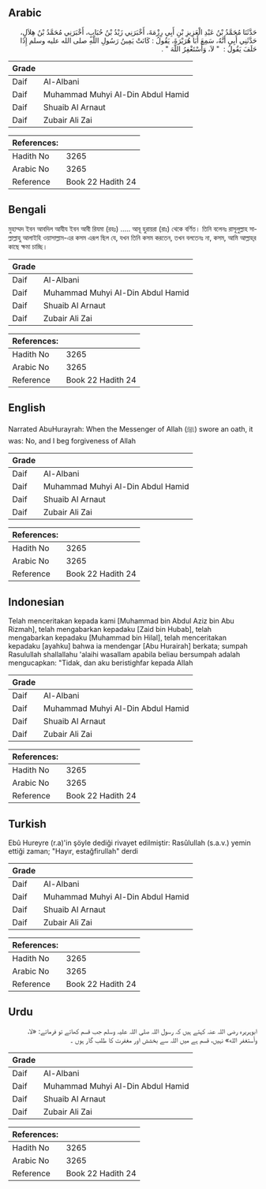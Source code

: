 ## Arabic


<div dir="rtl" lang="ar" style={{fontSize:'larger',backgroundColor:'#f8f9fa',padding:20}}>
حَدَّثَنَا مُحَمَّدُ بْنُ عَبْدِ الْعَزِيزِ بْنِ أَبِي رِزْمَةَ، أَخْبَرَنِي زَيْدُ بْنُ حُبَابٍ، أَخْبَرَنِي مُحَمَّدُ بْنُ هِلاَلٍ، حَدَّثَنِي أَبِي أَنَّهُ، سَمِعَ أَبَا هُرَيْرَةَ، يَقُولُ ‏:‏ كَانَتْ يَمِينُ رَسُولِ اللَّهِ صلى الله عليه وسلم إِذَا حَلَفَ يَقُولُ ‏:‏ ‏ "‏ لاَ، وَأَسْتَغْفِرُ اللَّهَ ‏"‏ ‏.‏
</div>
<div style={{backgroundColor:'#f8f9fa',padding:20, marginBottom: 10}}><table> <thead> <tr> <th>Grade</th> <th></th> </tr> </thead> <tbody> <tr><td>Daif</td><td>Al-Albani</td></tr><tr><td>Daif</td><td>Muhammad Muhyi Al-Din Abdul Hamid</td></tr><tr><td>Daif</td><td>Shuaib Al Arnaut</td></tr><tr><td>Daif</td><td>Zubair Ali Zai</td></tr></tbody></table><table> <thead> <tr> <th>References:</th> <th></th> </tr> </thead> <tbody><tr><td>Hadith No</td><td>3265</td></tr><tr><td>Arabic No</td><td>3265</td></tr><tr><td>Reference</td><td>Book 22 Hadith 24</td></tr></tbody></table></div>

## Bengali


<div dir="ltr" lang="bn" style={{fontSize:'larger',backgroundColor:'#f8f9fa',padding:20}}>
মুহাম্মদ ইবন আবদিল আযীয ইবন আবী রিযমা (রহঃ) ..... আবূ হুরায়রা (রাঃ) থেকে বর্ণিত। তিনি বলেনঃ রাসূলুল্লাহ সাল্লাল্লাহু আলাইহি ওয়াসাল্লাম-এর কসম এরূপ ছিল যে, যখন তিনি কসম করতেন, তখন বলতেনঃ না, কসম, আমি আল্লাহ্‌র কাছে ক্ষমা চাচ্ছি।
</div>
<div style={{backgroundColor:'#f8f9fa',padding:20, marginBottom: 10}}><table> <thead> <tr> <th>Grade</th> <th></th> </tr> </thead> <tbody> <tr><td>Daif</td><td>Al-Albani</td></tr><tr><td>Daif</td><td>Muhammad Muhyi Al-Din Abdul Hamid</td></tr><tr><td>Daif</td><td>Shuaib Al Arnaut</td></tr><tr><td>Daif</td><td>Zubair Ali Zai</td></tr></tbody></table><table> <thead> <tr> <th>References:</th> <th></th> </tr> </thead> <tbody><tr><td>Hadith No</td><td>3265</td></tr><tr><td>Arabic No</td><td>3265</td></tr><tr><td>Reference</td><td>Book 22 Hadith 24</td></tr></tbody></table></div>

## English


<div dir="ltr" lang="en" style={{fontSize:'larger',backgroundColor:'#f8f9fa',padding:20}}>
Narrated AbuHurayrah: When the Messenger of Allah (ﷺ) swore an oath, it was: No, and I beg forgiveness of Allah
</div>
<div style={{backgroundColor:'#f8f9fa',padding:20, marginBottom: 10}}><table> <thead> <tr> <th>Grade</th> <th></th> </tr> </thead> <tbody> <tr><td>Daif</td><td>Al-Albani</td></tr><tr><td>Daif</td><td>Muhammad Muhyi Al-Din Abdul Hamid</td></tr><tr><td>Daif</td><td>Shuaib Al Arnaut</td></tr><tr><td>Daif</td><td>Zubair Ali Zai</td></tr></tbody></table><table> <thead> <tr> <th>References:</th> <th></th> </tr> </thead> <tbody><tr><td>Hadith No</td><td>3265</td></tr><tr><td>Arabic No</td><td>3265</td></tr><tr><td>Reference</td><td>Book 22 Hadith 24</td></tr></tbody></table></div>

## Indonesian


<div dir="ltr" lang="id" style={{fontSize:'larger',backgroundColor:'#f8f9fa',padding:20}}>
Telah menceritakan kepada kami [Muhammad bin Abdul Aziz bin Abu Rizmah], telah mengabarkan kepadaku [Zaid bin Hubab], telah mengabarkan kepadaku [Muhammad bin Hilal], telah menceritakan kepadaku [ayahku] bahwa ia mendengar [Abu Hurairah] berkata; sumpah Rasulullah shallallahu 'alaihi wasallam apabila beliau bersumpah adalah mengucapkan: "Tidak, dan aku beristighfar kepada Allah
</div>
<div style={{backgroundColor:'#f8f9fa',padding:20, marginBottom: 10}}><table> <thead> <tr> <th>Grade</th> <th></th> </tr> </thead> <tbody> <tr><td>Daif</td><td>Al-Albani</td></tr><tr><td>Daif</td><td>Muhammad Muhyi Al-Din Abdul Hamid</td></tr><tr><td>Daif</td><td>Shuaib Al Arnaut</td></tr><tr><td>Daif</td><td>Zubair Ali Zai</td></tr></tbody></table><table> <thead> <tr> <th>References:</th> <th></th> </tr> </thead> <tbody><tr><td>Hadith No</td><td>3265</td></tr><tr><td>Arabic No</td><td>3265</td></tr><tr><td>Reference</td><td>Book 22 Hadith 24</td></tr></tbody></table></div>

## Turkish


<div dir="ltr" lang="tr" style={{fontSize:'larger',backgroundColor:'#f8f9fa',padding:20}}>
Ebû Hureyre (r.a)'in şöyle dediği rivayet edilmiştir: Rasûlullah (s.a.v.) yemin ettiği zaman; "Hayır, estağfirullah" derdi
</div>
<div style={{backgroundColor:'#f8f9fa',padding:20, marginBottom: 10}}><table> <thead> <tr> <th>Grade</th> <th></th> </tr> </thead> <tbody> <tr><td>Daif</td><td>Al-Albani</td></tr><tr><td>Daif</td><td>Muhammad Muhyi Al-Din Abdul Hamid</td></tr><tr><td>Daif</td><td>Shuaib Al Arnaut</td></tr><tr><td>Daif</td><td>Zubair Ali Zai</td></tr></tbody></table><table> <thead> <tr> <th>References:</th> <th></th> </tr> </thead> <tbody><tr><td>Hadith No</td><td>3265</td></tr><tr><td>Arabic No</td><td>3265</td></tr><tr><td>Reference</td><td>Book 22 Hadith 24</td></tr></tbody></table></div>

## Urdu


<div dir="rtl" lang="ur" style={{fontSize:'larger',backgroundColor:'#f8f9fa',padding:20}}>
ابوہریرہ رضی اللہ عنہ کہتے ہیں کہ رسول اللہ صلی اللہ علیہ وسلم جب قسم کھاتے تو فرماتے: «لا، ‏‏‏‏ وأستغفر الله» نہیں، قسم ہے میں اللہ سے بخشش اور مغفرت کا طلب گار ہوں ۔
</div>
<div style={{backgroundColor:'#f8f9fa',padding:20, marginBottom: 10}}><table> <thead> <tr> <th>Grade</th> <th></th> </tr> </thead> <tbody> <tr><td>Daif</td><td>Al-Albani</td></tr><tr><td>Daif</td><td>Muhammad Muhyi Al-Din Abdul Hamid</td></tr><tr><td>Daif</td><td>Shuaib Al Arnaut</td></tr><tr><td>Daif</td><td>Zubair Ali Zai</td></tr></tbody></table><table> <thead> <tr> <th>References:</th> <th></th> </tr> </thead> <tbody><tr><td>Hadith No</td><td>3265</td></tr><tr><td>Arabic No</td><td>3265</td></tr><tr><td>Reference</td><td>Book 22 Hadith 24</td></tr></tbody></table></div>